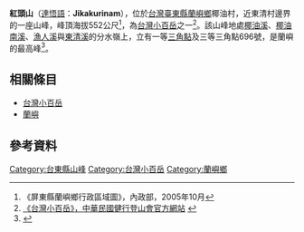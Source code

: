 {{Infobox Mountain
| 名稱        = 紅頭山
| 照片        = 
| 照片說明    = 
| 海拔        = {{convert|552|m|ft|0}}
| 位置        = {{ROC-TW}}[[臺東縣|臺東縣]][[蘭嶼鄉|蘭嶼鄉]]
| 山脈        = 
| 相對高度    =
| 座標        = 
| 地形圖      = 
| 類別        = 
| 年齡        = 
| 最近噴發    = 
| 首次登頂    =
| 最容易的攀登路線 =
| pushpin_map = Taiwan
| pushpin_map_caption = 
| latd= 22 |latm= 03 |lats= 09 |latNS=N
| longd=121 |longm= 32 |longs= 04|longEW=E
}}
'''紅頭山'''（[[達悟語|達悟語]]：'''Jikakurinam'''），位於[[台灣|台灣]][[臺東縣|臺東縣]][[蘭嶼鄉|蘭嶼鄉]]椰油村，近東清村邊界的一座山峰，峰頂海拔552公尺<ref>《屏東縣蘭嶼鄉行政區域圖》，內政部，2005年10月</ref>，為[[台灣小百岳|台灣小百岳]]之一<ref>
[http://alpineclub.machinerytoday.com/tier/front/bin/ptlist.phtml?Category=100106550 《台灣小百岳》，中華民國健行登山會官方網站] {{webarchive|url=https://web.archive.org/web/20120418133914/http://alpineclub.machinerytoday.com/tier/front/bin/ptlist.phtml?Category=100106550 |date=2012-04-18 }}</ref>。該山峰地處[[椰油溪|椰油溪]]、[[椰油南溪|椰油南溪]]、[[漁人溪|漁人溪]]與[[東清溪|東清溪]]的分水嶺上，立有一等[[三角點|三角點]]及三等三角點696號，是蘭嶼的最高峰<ref>{{Cite web |url=http://tw.myblog.yahoo.com/cyma-ali3sky/article?mid=7901&prev=7941&next=7873 |title=《1000416 小百岳#090：蘭嶼紅頭山》，阿里山的天空部落格 |access-date=2012-03-25 |archive-date=2019-09-27 |archive-url=https://web.archive.org/web/20190927065038/http://tw.myblog.yahoo.com/cyma-ali3sky/article?mid=7901&prev=7941&next=7873 |dead-url=yes }}</ref>。

==相關條目==
*[[台灣小百岳|台灣小百岳]]
*[[蘭嶼|蘭嶼]]

==參考資料==
<div class="references-small">
<references />
</div>

[[Category:台東縣山峰|Category:台東縣山峰]]
[[Category:台灣小百岳|Category:台灣小百岳]]
[[Category:蘭嶼鄉|Category:蘭嶼鄉]]